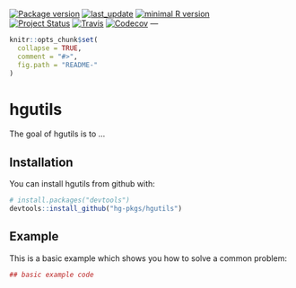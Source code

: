 <!-- START_HGUTILS -->
[![Package version](https://img.shields.io/badge/version-v0.0.9007-901913.svg)]()
[![last_update](https://img.shields.io/badge/last%20update-2018--07--05-orange.svg)]()
[![minimal R version](https://img.shields.io/badge/R-3.1+-blue.svg)](https://cran.r-project.org/)  
[![Project Status](http://www.repostatus.org/badges/latest/wip.svg)](http://www.repostatus.org/#wip)
[![Travis](https://travis-ci.org/hvdboorn/hgutils.svg)](https://travis-ci.org/hvdboorn/hgutils)
[![Codecov](https://img.shields.io/codecov/c/github/hvdboorn/hgutils.svg)](https://codecov.io/gh/hvdboorn/hgutils)
---
<!-- END_HGUTILS -->
<!-- README.md is generated from README.Rmd. Please edit that file -->

```r
knitr::opts_chunk$set(
  collapse = TRUE,
  comment = "#>",
  fig.path = "README-"
)
```

# hgutils

The goal of hgutils is to ...

## Installation

You can install hgutils from github with:

```r
# install.packages("devtools")
devtools::install_github("hg-pkgs/hgutils")
```

## Example

This is a basic example which shows you how to solve a common problem:

```r
## basic example code
```

